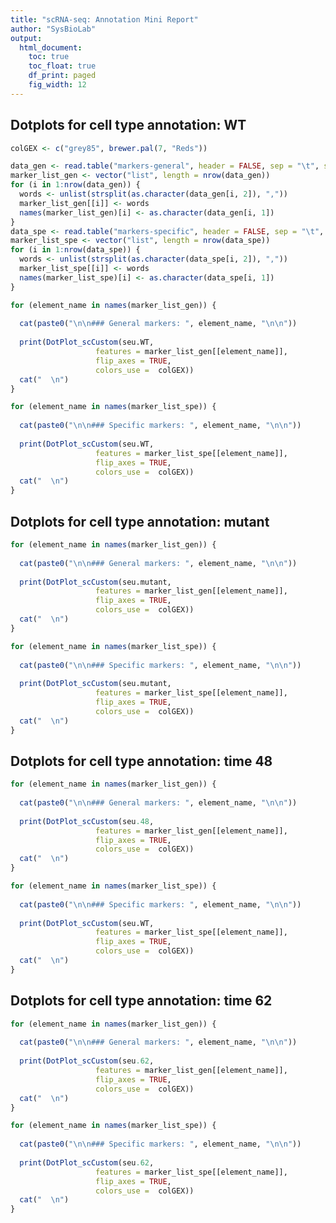 ```yaml
---  
title: "scRNA-seq: Annotation Mini Report"
author: "SysBioLab"
output: 
  html_document:
    toc: true
    toc_float: true
    df_print: paged
    fig_width: 12
---
```


<!-- Sergio Alías, 20231123 -->
<!-- Last modified 20231123 -->

<style type='text/css'>
    body .main-container {
        max-width: 90%;

    }

    .plot_real_size {
      overflow: scroll;
      max-height: 600px;
    }

    .plot_real_size img{
      max-width: none;
      max-height: none;
    }

    embed {
   
  }   
</style>

<style>
.dropdown-content {
  display: none;
}

.dropdown:hover .dropdown-content {
  display: block;
}
</style>

<style>
  .superbigimage{
      overflow-x:scroll;
      white-space: nowrap;
  }

  .superbigimage img{
     max-width: none;
  }


</style>


## Dotplots for cell type annotation: WT


```r

colGEX <- c("grey85", brewer.pal(7, "Reds"))

data_gen <- read.table("markers-general", header = FALSE, sep = "\t", stringsAsFactors = FALSE)
marker_list_gen <- vector("list", length = nrow(data_gen))
for (i in 1:nrow(data_gen)) {
  words <- unlist(strsplit(as.character(data_gen[i, 2]), ","))
  marker_list_gen[[i]] <- words
  names(marker_list_gen)[i] <- as.character(data_gen[i, 1])
}
data_spe <- read.table("markers-specific", header = FALSE, sep = "\t", stringsAsFactors = FALSE)
marker_list_spe <- vector("list", length = nrow(data_spe))
for (i in 1:nrow(data_spe)) {
  words <- unlist(strsplit(as.character(data_spe[i, 2]), ","))
  marker_list_spe[[i]] <- words
  names(marker_list_spe)[i] <- as.character(data_spe[i, 1])
}

```

```r

for (element_name in names(marker_list_gen)) {
  
  cat(paste0("\n\n### General markers: ", element_name, "\n\n"))
  
  print(DotPlot_scCustom(seu.WT,
                   features = marker_list_gen[[element_name]],
                   flip_axes = TRUE,
                   colors_use =  colGEX))
  cat("  \n")
}

```

```r

for (element_name in names(marker_list_spe)) {
  
  cat(paste0("\n\n### Specific markers: ", element_name, "\n\n"))
  
  print(DotPlot_scCustom(seu.WT,
                   features = marker_list_spe[[element_name]],
                   flip_axes = TRUE,
                   colors_use =  colGEX))
  cat("  \n")
}

```

## Dotplots for cell type annotation: mutant

```r

for (element_name in names(marker_list_gen)) {
  
  cat(paste0("\n\n### General markers: ", element_name, "\n\n"))
  
  print(DotPlot_scCustom(seu.mutant,
                   features = marker_list_gen[[element_name]],
                   flip_axes = TRUE,
                   colors_use =  colGEX))
  cat("  \n")
}

```

```r

for (element_name in names(marker_list_spe)) {
  
  cat(paste0("\n\n### Specific markers: ", element_name, "\n\n"))
  
  print(DotPlot_scCustom(seu.mutant,
                   features = marker_list_spe[[element_name]],
                   flip_axes = TRUE,
                   colors_use =  colGEX))
  cat("  \n")
}

```

## Dotplots for cell type annotation: time 48


```r

for (element_name in names(marker_list_gen)) {
  
  cat(paste0("\n\n### General markers: ", element_name, "\n\n"))
  
  print(DotPlot_scCustom(seu.48,
                   features = marker_list_gen[[element_name]],
                   flip_axes = TRUE,
                   colors_use =  colGEX))
  cat("  \n")
}

```

```r

for (element_name in names(marker_list_spe)) {
  
  cat(paste0("\n\n### Specific markers: ", element_name, "\n\n"))
  
  print(DotPlot_scCustom(seu.WT,
                   features = marker_list_spe[[element_name]],
                   flip_axes = TRUE,
                   colors_use =  colGEX))
  cat("  \n")
}

```

## Dotplots for cell type annotation: time 62

```r

for (element_name in names(marker_list_gen)) {
  
  cat(paste0("\n\n### General markers: ", element_name, "\n\n"))
  
  print(DotPlot_scCustom(seu.62,
                   features = marker_list_gen[[element_name]],
                   flip_axes = TRUE,
                   colors_use =  colGEX))
  cat("  \n")
}

```

```r

for (element_name in names(marker_list_spe)) {
  
  cat(paste0("\n\n### Specific markers: ", element_name, "\n\n"))
  
  print(DotPlot_scCustom(seu.62,
                   features = marker_list_spe[[element_name]],
                   flip_axes = TRUE,
                   colors_use =  colGEX))
  cat("  \n")
}

```